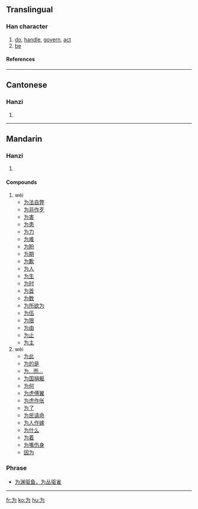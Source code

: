 {{see|爲}}<!-- may be replaced by zh-forms -->

==Translingual==
{{stroke order|type=animate}}
===Han character===
{{Han char|rn=3|rad=丶|as=03|sn=4|four=|canj=戈大尸戈 (IKSI)}}
# [[do]], [[handle]], [[govern]], [[act]]
# [[be]]
====References====
{{Han ref|kx=0080.191|hdz=10044.020|uh=4E3A|ud=20026}}
----

==Cantonese==
===Hanzi===
{{yue-hanzi|jyut=|y=wai4, wai6}}
# {{defn|Cantonese}}
----
==Mandarin==
===Hanzi===
{{cmn-hanzi|tra=爲|pin=[[wéi]] (wei2), [[wèi]] (wei4)|wg=wei<sup>2</sup>, wei<sup>4</sup>}}
# {{defn|Mandarin}}

====Compounds====
#wéi
#*[[为法自弊]]
#*[[为非作歹]]
#*[[为害]]
#*[[为患]]
#*[[为力]]
#*[[为难]]
#*[[为盼]]
#*[[为期]]
#*[[为歉]]
#*[[为人]]
#*[[为生]]
#*[[为时]]
#*[[为首]]
#*[[为数]]
#*[[为所欲为]]
#*[[为伍]]
#*[[为限]]
#*[[为由]]
#*[[为止]]
#*[[为主]]
#wèi 
#*[[为此]]
#*[[为的是]]
#*[[为…而…]]
#*[[为国捐躯]]
#*[[为何]]
#*[[为虎傅翼]]
#*[[为虎作伥]]
#*[[为了]]
#*[[为民请命]]
#*[[为人作嫁]]
#*[[为什么]]
#*[[为着]]
#*[[为嘴伤身]]
#*[[因为]]

===Phrase===
*[[为渊驱鱼，为丛驱雀]]
----
[[fr:为]]
[[ko:为]]
[[hu:为]]